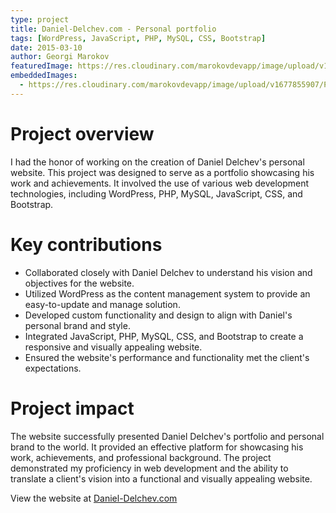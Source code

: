 ```yaml
---
type: project
title: Daniel-Delchev.com - Personal portfolio
tags: [WordPress, JavaScript, PHP, MySQL, CSS, Bootstrap]
date: 2015-03-10
author: Georgi Marokov
featuredImage: https://res.cloudinary.com/marokovdevapp/image/upload/v1698701691/Projects/daniel-delchev.com/delchev_t3ldzl.png
embeddedImages:
  - https://res.cloudinary.com/marokovdevapp/image/upload/v1677855907/Projects/daniel-delchev.com/screencapture-daniel-delchev-1512904316548_jzwkgq.jpg
---
```


# Project overview

I had the honor of working on the creation of Daniel Delchev's personal website. This project was designed to serve as a
portfolio showcasing his work and achievements. It involved the use of various web development technologies, including
WordPress, PHP, MySQL, JavaScript, CSS, and Bootstrap.

# Key contributions

- Collaborated closely with Daniel Delchev to understand his vision and objectives for the website.
- Utilized WordPress as the content management system to provide an easy-to-update and manage solution.
- Developed custom functionality and design to align with Daniel's personal brand and style.
- Integrated JavaScript, PHP, MySQL, CSS, and Bootstrap to create a responsive and visually appealing website.
- Ensured the website's performance and functionality met the client's expectations.

# Project impact

The website successfully presented Daniel Delchev's portfolio and personal brand to the world. It provided an effective
platform for showcasing his work, achievements, and professional background. The project demonstrated my proficiency in
web development and the ability to translate a client's vision into a functional and visually appealing website.

View the website at [Daniel-Delchev.com](https://daniel-delchev.com)

<GatsbyImage alt="Daniel Delchev page in app screenshot" image={props.embedded.image1} />
